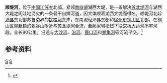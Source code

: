 {{Infobox River
  | river_name      = 顺堤河
  | image_name      =
  | image_size      = 
  | caption         = 
  | origin          = [[江苏省|江苏省]][[沛县|沛县]]东北[[姚楼河|姚楼河]]东岸
  | mouth           = 江苏省[[徐州市|徐州市]][[铜山区|铜山区]][[柳新镇|柳新镇]]蔺家坝枢纽[[不牢河|不牢河]]
  | basin_countries = {{PRC}}
  | length          = 80公里
  | elevation       = 
  | mouth_elevation = 
  | discharge       = 
  | watershed       =
}}
'''顺堤河'''，位于[[中国|中国]][[江苏省|江苏省]]北部，紧邻[[南四湖|南四湖]]湖西大堤，是一条解决[[苏北堤河|苏北堤河]]与湖西大堤之间洼地涝灾的一条骨干自排河道，因大体顺着湖西大堤而得名。顺堤河北起[[沛县|沛县]]东北部苏鲁边界的[[姚楼河|姚楼河]]东岸，东南流经沛县东部和[[徐州市|徐州市]][[铜山区|铜山区]]北部，在铜山区[[柳新镇|柳新镇]]的张谷山附近与[[苏北堤河|苏北堤河]]合流，至蔺家坝枢纽下注[[京杭大运河|京杭大运河]][[不牢河|不牢河]]段。全长80公里。沿途与[[大沙河_(昭阳湖)|大沙河]]、[[沿河_(微山湖)|沿河]]、[[鹿口河|鹿口河]]和[[郑集河|郑集河]]等河流平交。<ref name="中国河湖大典">{{cite book zh |author=《[[中国河湖大典|中国河湖大典]]》编纂委员会 |title=《中国河湖大典·淮河卷》 |format=M |edition=1 |location=北京 |publisher=中国水利水电出版社 |date=2010年9月 |pages=187页 |id= ISBN 978-7-5084-7953-8}}</ref>
==参考资料==
{{reflist}}
{{京杭大运河}}
[[Category:京杭大运河|S]]
[[Category:江苏河流|S]]